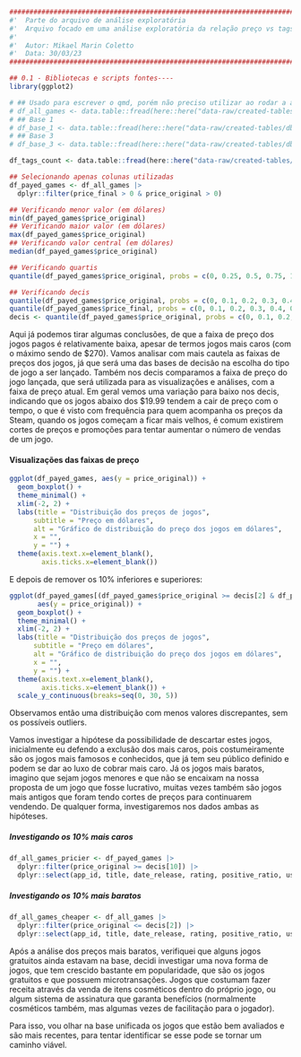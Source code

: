 ```r
########################################################################################## #
#'  Parte do arquivo de análise exploratória
#'  Arquivo focado em uma análise exploratória da relação preço vs tags
#' 
#'  Autor: Mikael Marin Coletto
#'  Data: 30/03/23
########################################################################################## #

## 0.1 - Bibliotecas e scripts fontes----
library(ggplot2)
```

```r
# ## Usado para escrever o qmd, porém não preciso utilizar ao rodar a análise completa (outro qmd já fará a leitura desse arquivo)
# df_all_games <- data.table::fread(here::here("data-raw/created-tables/db-all-games-tags-all.csv"))
# ## Base 1
# df_base_1 <- data.table::fread(here::here("data-raw/created-tables/db-games-1.csv"))
# ## Base 3
# df_base_3 <- data.table::fread(here::here("data-raw/created-tables/db-games-3.csv"))

df_tags_count <- data.table::fread(here::here("data-raw/created-tables/df-tags-count.csv"))

## Selecionando apenas colunas utilizadas
df_payed_games <- df_all_games |> 
  dplyr::filter(price_final > 0 & price_original > 0)

## Verificando menor valor (em dólares)
min(df_payed_games$price_original)
## Verificando maior valor (em dólares)
max(df_payed_games$price_original)
## Verificando valor central (em dólares)
median(df_payed_games$price_original)

## Verificando quartis
quantile(df_payed_games$price_original, probs = c(0, 0.25, 0.5, 0.75, 1))

## Verificando decis
quantile(df_payed_games$price_original, probs = c(0, 0.1, 0.2, 0.3, 0.4, 0.5, 0.6, 0.7, 0.8, 0.9, 1))
quantile(df_payed_games$price_final, probs = c(0, 0.1, 0.2, 0.3, 0.4, 0.5, 0.6, 0.7, 0.8, 0.9, 1))
decis <- quantile(df_payed_games$price_original, probs = c(0, 0.1, 0.2, 0.3, 0.4, 0.5, 0.6, 0.7, 0.8, 0.9, 1))

```

Aqui já podemos tirar algumas conclusões, de que a faixa de preço dos jogos pagos é relativamente baixa, apesar de termos jogos mais caros (com o máximo sendo de $270). Vamos analisar com mais cautela as faixas de preços dos jogos, já que será uma das bases de decisão na escolha do tipo de jogo a ser lançado.
Também nos decis comparamos a faixa de preço do jogo lançada, que será utilizada para as visualizações e análises, com a faixa de preço atual. Em geral vemos uma variação para baixo nos decis, indicando que os jogos abaixo dos $19.99 tendem a cair de preço com o tempo, o que é visto com frequência para quem acompanha os preços da Steam, quando os jogos começam a ficar mais velhos, é comum existirem cortes de preços e promoções para tentar aumentar o número de vendas de um jogo.

#### Visualizações das faixas de preço

```r
ggplot(df_payed_games, aes(y = price_original)) +
  geom_boxplot() +
  theme_minimal() +
  xlim(-2, 2) +
  labs(title = "Distribuição dos preços de jogos",
      subtitle = "Preço em dólares",
      alt = "Gráfico de distribuição do preço dos jogos em dólares",
      x = "",
      y = "") +
  theme(axis.text.x=element_blank(),
        axis.ticks.x=element_blank())
```

E depois de remover os 10% inferiores e superiores:

```r
ggplot(df_payed_games[(df_payed_games$price_original >= decis[2] & df_payed_games$price_original <= decis[10]),], 
       aes(y = price_original)) +
  geom_boxplot() +
  theme_minimal() +
  xlim(-2, 2) +
  labs(title = "Distribuição dos preços de jogos",
      subtitle = "Preço em dólares",
      alt = "Gráfico de distribuição do preço dos jogos em dólares",
      x = "",
      y = "") +
  theme(axis.text.x=element_blank(),
        axis.ticks.x=element_blank()) +
  scale_y_continuous(breaks=seq(0, 30, 5))
```

Observamos então uma distribuição com menos valores discrepantes, sem os possíveis outliers.

Vamos investigar a hipótese da possibilidade de descartar estes jogos, inicialmente eu defendo a exclusão dos mais caros, pois costumeiramente são os jogos mais famosos e conhecidos, que já tem seu público definido e podem se dar ao luxo de cobrar mais caro. Já os jogos mais baratos, imagino que sejam jogos menores e que não se encaixam na nossa proposta de um jogo que fosse lucrativo, muitas vezes também são jogos mais antigos que foram tendo cortes de preços para continuarem vendendo. De qualquer forma, investigaremos nos dados ambas as hipóteses.

##### Investigando os 10% mais caros

```r
df_all_games_pricier <- df_payed_games |> 
  dplyr::filter(price_original >= decis[10]) |>
  dplyr::select(app_id, title, date_release, rating, positive_ratio, user_reviews, price_original, price_final, tags_all)
```

##### Investigando os 10% mais baratos

```r
df_all_games_cheaper <- df_all_games |> 
  dplyr::filter(price_original <= decis[2]) |>
  dplyr::select(app_id, title, date_release, rating, positive_ratio, user_reviews, price_original, price_final, tags_all)

```

Após a análise dos preços mais baratos, verifiquei que alguns jogos gratuitos ainda estavam na base, decidi investigar uma nova forma de jogos, que tem crescido bastante em popularidade, que são os jogos gratuitos e que possuem microtransações. Jogos que costumam fazer receita através da venda de itens cosméticos dentro do próprio jogo, ou algum sistema de assinatura que garanta benefícios (normalmente cosméticos também, mas algumas vezes de facilitação para o jogador).


Para isso, vou olhar na base unificada os jogos que estão bem avaliados e são mais recentes, para tentar identificar se esse pode se tornar um caminho viável.
